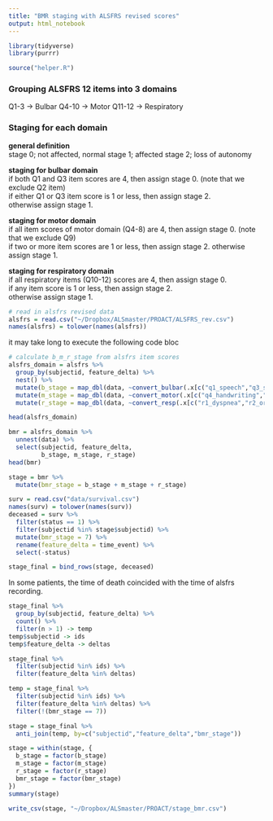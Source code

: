 ```yaml
---
title: "BMR staging with ALSFRS revised scores"
output: html_notebook
---
```


```r
library(tidyverse)
library(purrr)
```

```r
source("helper.R")
```

### Grouping ALSFRS 12 items into 3 domains  
Q1-3 -> Bulbar 
Q4-10 -> Motor 
Q11-12 -> Respiratory   

### Staging for each domain   
**general definition**  
stage 0; not affected, normal 
stage 1; affected 
stage 2; loss of autonomy 

**staging for bulbar domain**   
if both Q1 and Q3 item scores are 4, then assign stage 0. (note that we exclude Q2 item)     
if either Q1 or Q3 item score is 1 or less, then assign stage 2.   
otherwise assign stage 1.  

**staging for motor domain**    
if all item scores of motor domain (Q4-8) are 4, then assign stage 0. (note that we exclude Q9)   
if two or more item scores are 1 or less, then assign stage 2.
otherwise assign stage 1.  

**staging for respiratory domain**    
if all respiratory items (Q10-12) scores are 4, then assign stage 0.   
if any item score is 1 or less, then assign stage 2.   
otherwise assign stage 1.  


```r
# read in alsfrs revised data
alsfrs = read.csv("~/Dropbox/ALSmaster/PROACT/ALSFRS_rev.csv")
names(alsfrs) = tolower(names(alsfrs))
```


it may take long to execute the following code bloc 
```r
# calculate b_m_r_stage from alsfrs item scores 
alsfrs_domain = alsfrs %>% 
  group_by(subjectid, feature_delta) %>%
  nest() %>%
  mutate(b_stage = map_dbl(data, ~convert_bulbar(.x[c("q1_speech","q3_swallowing")]))) %>%
  mutate(m_stage = map_dbl(data, ~convert_motor(.x[c("q4_handwriting","q5_cutting","q6_dressing_and_hygiene","q7_turning_in_bed","q8_walking")]))) %>%
  mutate(r_stage = map_dbl(data, ~convert_resp(.x[c("r1_dyspnea","r2_orthopnea","r3_respiratory_insufficiency")])))
```

```r
head(alsfrs_domain)
```


```r
bmr = alsfrs_domain %>%
  unnest(data) %>%
  select(subjectid, feature_delta, 
         b_stage, m_stage, r_stage)
head(bmr)
```


```r
stage = bmr %>%
  mutate(bmr_stage = b_stage + m_stage + r_stage)
```


```r
surv = read.csv("data/survival.csv")
names(surv) = tolower(names(surv))
deceased = surv %>%
  filter(status == 1) %>%
  filter(subjectid %in% stage$subjectid) %>%
  mutate(bmr_stage = 7) %>%
  rename(feature_delta = time_event) %>%
  select(-status)
```


```r
stage_final = bind_rows(stage, deceased)
```


In some patients, the time of death coincided with the time of alsfrs recording.  
```r
stage_final %>%
  group_by(subjectid, feature_delta) %>%
  count() %>%
  filter(n > 1) -> temp
temp$subjectid -> ids 
temp$feature_delta -> deltas
```


```r
stage_final %>%
  filter(subjectid %in% ids) %>%
  filter(feature_delta %in% deltas)
```


```r
temp = stage_final %>%
  filter(subjectid %in% ids) %>%
  filter(feature_delta %in% deltas) %>%
  filter(!(bmr_stage == 7))
```


```r
stage = stage_final %>%
  anti_join(temp, by=c("subjectid","feature_delta","bmr_stage"))
```


```r
stage = within(stage, {
  b_stage = factor(b_stage)
  m_stage = factor(m_stage)
  r_stage = factor(r_stage)
  bmr_stage = factor(bmr_stage)
})
summary(stage)
```

```r
write_csv(stage, "~/Dropbox/ALSmaster/PROACT/stage_bmr.csv")
```



